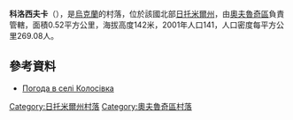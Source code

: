 {{coord|51|17|16|N|28|51|34|E|scale:30000|display=title}}

'''科洛西夫卡'''（{{lang-uk|Колосівка}}），是[[烏克蘭|烏克蘭]]的村落，位於該國北部[[日托米爾州|日托米爾州]]，由[[奧夫魯奇區|奧夫魯奇區]]負責管轄，面積0.52平方公里，海拔高度142米，2001年人口141，人口密度每平方公里269.08人。

==參考資料==
* [http://weather.in.ua/ua/zhitomirskaja/11150 Погода в селі Колосівка] {{Wayback|url=http://weather.in.ua/ua/zhitomirskaja/11150 |date=20160305080940 }}

{{DEFAULTSORT:Колосівка}}
[[Category:日托米爾州村落|Category:日托米爾州村落]]
[[Category:奧夫魯奇區村落|Category:奧夫魯奇區村落]]


{{Zhytomyr-geo-stub}}